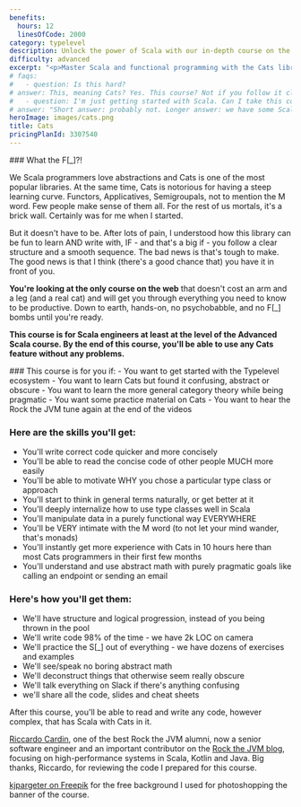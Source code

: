 ```yaml
---
benefits:
  hours: 12
  linesOfCode: 2000
category: typelevel
description: Unlock the power of Scala with our in-depth course on the Cats library. Gain expertise in functional programming by writing high-level, effective code with practical lessons and hands-on experience. Perfect for developers looking to enhance their Scala skills with one of the most widely used libraries in functional programming.
difficulty: advanced
excerpt: "<p>Master Scala and functional programming with the Cats library: Learn to write high-level, grounded code using one of the most popular libraries in the functional programming ecosystem</p>"
# faqs:
#   - question: Is this hard?
# answer: This, meaning Cats? Yes. This course? Not if you follow it closely and doing all the exercises. I've designed this as a smooth learning curve.
#   - question: I'm just getting started with Scala. Can I take this course?
# answer: "Short answer: probably not. Longer answer: we have some Scala starter code at the beginning of the course, but that's really not a replacement for the kind of experience we need in this course. We really need you to be comfortable with advanced language constructs - Cats is difficult enough as it is."
heroImage: images/cats.png
title: Cats
pricingPlanId: 3307540
---
```



<CourseLayout>
<Fragment slot="goal">
### What the F[_]?!

We Scala programmers love abstractions and Cats is one of the most popular libraries. At the same time, Cats is notorious for having a steep learning curve. Functors, Applicatives, Semigroupals, not to mention the M word. Few people make sense of them all. For the rest of us mortals, it's a brick wall. Certainly was for me when I started.

But it doesn't have to be. After lots of pain, I understood how this library can be fun to learn AND write with, IF - and that's a big if - you follow a clear structure and a smooth sequence. The bad news is that's tough to make. The good news is that I think (there's a good chance that) you have it in front of you.

**You're looking at the only course on the web** that doesn't cost an arm and a leg (and a real cat) and will get you through everything you need to know to be productive. Down to earth, hands-on, no psychobabble, and no F[_] bombs until you're ready.

**This course is for Scala engineers at least at the level of the Advanced Scala course. By the end of this course, you'll be able to use any Cats feature without any problems.**

</Fragment>
<Fragment slot="skills">
### This course is for you if:
- You want to get started with the Typelevel ecosystem
- You want to learn Cats but found it confusing, abstract or obscure
- You want to learn the more general category theory while being pragmatic
- You want some practice material on Cats
- You want to hear the Rock the JVM tune again at the end of the videos

### Here are the skills you'll get:

- You'll write correct code quicker and more concisely
- You'll be able to read the concise code of other people MUCH more easily
- You'll be able to motivate WHY you chose a particular type class or approach
- You'll start to think in general terms naturally, or get better at it
- You'll deeply internalize how to use type classes well in Scala
- You'll manipulate data in a purely functional way EVERYWHERE
- You'll be VERY intimate with the M word (to not let your mind wander, that's monads)
- You'll instantly get more experience with Cats in 10 hours here than most Cats programmers in their first few months
- You'll understand and use abstract math with purely pragmatic goals like calling an endpoint or sending an email

### Here's how you'll get them:

- We'll have structure and logical progression, instead of you being thrown in the pool
- We'll write code 98% of the time - we have 2k LOC on camera
- We'll practice the S[_] out of everything - we have dozens of exercises and examples
- We'll see/speak no boring abstract math
- We'll deconstruct things that otherwise seem really obscure
- We'll talk everything on Slack if there's anything confusing
- we'll share all the code, slides and cheat sheets

After this course, you'll be able to read and write any code, however complex, that has Scala with Cats in it.

</Fragment>
<Fragment slot="thanks">
<p><a href="https://www.linkedin.com/in/riccardocardin/">Riccardo Cardin</a>, one of the best Rock the JVM alumni, now a senior software engineer and an important contributor on the <a href="/articles">Rock the JVM blog</a>, focusing on high-performance systems in Scala, Kotlin and Java. Big thanks, Riccardo, for reviewing the code I prepared for this course.</p>
<p><a href="https://www.freepik.com/free-photo/3d-render-spotlights-grunge-brick-wall_1202914.htm">kjpargeter on Freepik</a> for the free background I used for photoshopping the banner of the course.</p>

</Fragment>
</CourseLayout>

